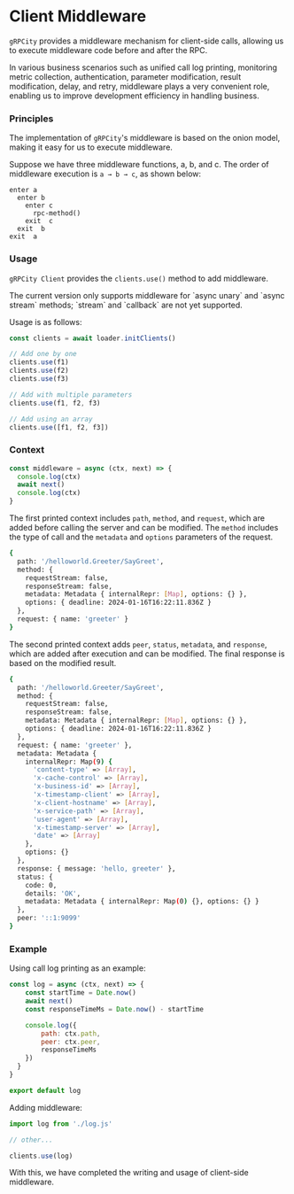 
# Client Middleware

`gRPCity` provides a middleware mechanism for client-side calls, allowing us to execute middleware code before and after the RPC.

In various business scenarios such as unified call log printing, monitoring metric collection, authentication, parameter modification, result modification, delay, and retry, middleware plays a very convenient role, enabling us to improve development efficiency in handling business.

### Principles

The implementation of `gRPCity`'s middleware is based on the onion model, making it easy for us to execute middleware.

Suppose we have three middleware functions, a, b, and c. The order of middleware execution is `a → b → c`, as shown below:

```
enter a
  enter b
    enter c
      rpc-method()
    exit  c
  exit  b
exit  a
```

### Usage

`gRPCity Client` provides the `clients.use()` method to add middleware.

<Callout type="warning">
The current version only supports middleware for `async unary` and `async stream` methods; `stream` and `callback` are not yet supported.
</Callout>

Usage is as follows:

```js
const clients = await loader.initClients()

// Add one by one
clients.use(f1)
clients.use(f2)
clients.use(f3)

// Add with multiple parameters
clients.use(f1, f2, f3)

// Add using an array
clients.use([f1, f2, f3])
```

### Context

```js
const middleware = async (ctx, next) => {
  console.log(ctx)
  await next()
  console.log(ctx)
}
```

The first printed context includes `path`, `method`, and `request`, which are added before calling the server and can be modified. The `method` includes the type of call and the `metadata` and `options` parameters of the request.

```bash filename="Terminal"
{
  path: '/helloworld.Greeter/SayGreet',
  method: {
    requestStream: false,
    responseStream: false,
    metadata: Metadata { internalRepr: [Map], options: {} },
    options: { deadline: 2024-01-16T16:22:11.836Z }
  },
  request: { name: 'greeter' }
}
```

The second printed context adds `peer`, `status`, `metadata`, and `response`, which are added after execution and can be modified. The final response is based on the modified result.

```bash filename="Terminal"
{
  path: '/helloworld.Greeter/SayGreet',
  method: {
    requestStream: false,
    responseStream: false,
    metadata: Metadata { internalRepr: [Map], options: {} },
    options: { deadline: 2024-01-16T16:22:11.836Z }
  },
  request: { name: 'greeter' },
  metadata: Metadata {
    internalRepr: Map(9) {
      'content-type' => [Array],
      'x-cache-control' => [Array],
      'x-business-id' => [Array],
      'x-timestamp-client' => [Array],
      'x-client-hostname' => [Array],
      'x-service-path' => [Array],
      'user-agent' => [Array],
      'x-timestamp-server' => [Array],
      'date' => [Array]
    },
    options: {}
  },
  response: { message: 'hello, greeter' },
  status: {
    code: 0,
    details: 'OK',
    metadata: Metadata { internalRepr: Map(0) {}, options: {} }
  },
  peer: '::1:9099'
}
```

### Example

Using call log printing as an example:

```js filename="log.js"
const log = async (ctx, next) => {
    const startTime = Date.now()
    await next()
    const responseTimeMs = Date.now() - startTime

    console.log({
        path: ctx.path,
        peer: ctx.peer,
        responseTimeMs
    })
  }
}

export default log
```

Adding middleware:

```js filename="client.js"
import log from './log.js'

// other...

clients.use(log)
```

With this, we have completed the writing and usage of client-side middleware.
